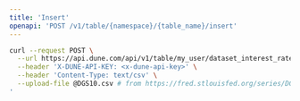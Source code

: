 ```yaml
---
title: 'Insert'
openapi: 'POST /v1/table/{namespace}/{table_name}/insert'
---
```


<RequestExample>

```bash curl
curl --request POST \
  --url https://api.dune.com/api/v1/table/my_user/dataset_interest_rates/insert \
  --header 'X-DUNE-API-KEY: <x-dune-api-key>' \
  --header 'Content-Type: text/csv' \
  --upload-file @DGS10.csv # from https://fred.stlouisfed.org/series/DGS10
'
```

</RequestExample>
